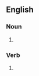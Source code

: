 ==English==

===Noun===
{{head|en|noun plural form}}

# {{plural of|value bet|lang=en}}

===Verb===
{{head|en|verb form}}

# {{en-third-person singular of|value bet}}